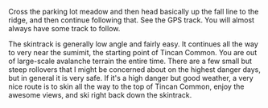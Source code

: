 Cross the parking lot meadow and then head basically up the fall line to the ridge,
and then continue following that. See the GPS track.
You will almost always have some track to follow.

The skintrack is generally low angle and fairly easy.
It continues all the way to very near the sumimit, the starting point of Tincan Common.
You are out of large-scale avalanche terrain the entire time.
There are a few small but steep rollovers that I might be concerned
about on the highest danger days, but in general it is very safe.
If it's a high danger but good weather, a very nice route is
to skin all the way to the top of Tincan Common, enjoy the awesome views,
and ski right back down the skintrack.